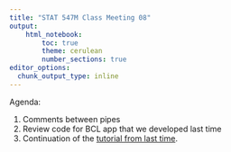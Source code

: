 ```yaml
---
title: "STAT 547M Class Meeting 08"
output:
    html_notebook:
        toc: true
        theme: cerulean
        number_sections: true
editor_options: 
  chunk_output_type: inline
---
```


Agenda:

1. Comments between pipes
2. Review code for BCL app that we developed last time
3. Continuation of the [tutorial from last time](cm107.html). 

